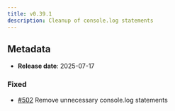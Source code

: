 ```yaml
---
title: v0.39.1
description: Cleanup of console.log statements
---
```


## Metadata

- **Release date**: 2025-07-17

### Fixed

- [#502](https://github.com/InditexTech/weavejs/issues/502) Remove unnecessary console.log statements

